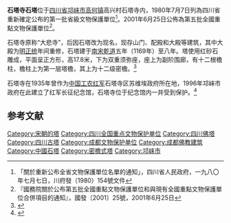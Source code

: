 {{Otheruses|subject=位于四川省邛崃市的石塔寺及南宋石塔|other=位于江苏省扬州市的石塔寺及唐代石塔|石塔寺 (扬州)}}
{{msg:四川省文物保護單位
|名稱 = 石塔寺石塔
|編號 = 78
|圖片 = 
|級別 = S1
|分類 = 
|時代 = [[宋代|宋代]]
|地点 = [[四川省|四川省]][[邛崍縣|邛崍縣]]高興場
|坐標 = {{coord|30|18|42|N|103|07|20|E|display=title|scale:10000}}
|登錄 = 1980年7月7日
}}
{{msg:四川省文物保護單位
|名稱 = 石塔寺石塔
|編號 = 385
|圖片 = 
|級別 = 105
|分類 = 
|時代 = 宋
|地点 = [[四川省|四川省]][[邛崍市|邛崍市]]
|坐標 =
|登錄 = 2001年6月25日
}}
'''石塔寺石塔'''位于[[四川省|四川省]][[邛崃市|邛崃市]][[高何镇|高何镇]]高兴村石塔寺内，1980年7月7日列為四川省重新確定公布的第一批省級文物保護單位<ref>「關於重新公布全省文物保護單位名單的通知」，四川省人民政府，一九八〇年七月七日，川府發（1980）154號文件</ref>。2001年6月25日公佈為第五批全國重點文物保護單位<ref>『國務院關於公布第五批全國重點文物保護單位和與現有全國重點文物保護單位合併項目的通知』，國發〔2001〕25號，2001年6月25日</ref>。

石塔寺原称“大悲寺”，后因石塔改为现名，现存山门、配殿和大殿等建筑，其中大殿为[[明朝|明]][[正统_(年号)|正统]]年间重修，石塔建于[[南宋|南宋]][[乾道_(南宋)|乾道]]五年（1169年）至八年。塔使用红砂石雕成，平面呈正方形，高17.8米，下为双重须弥座，座上为副阶围廊，有十二根檐柱，檐柱上为第一层塔檐，其上为十二级密檐。<ref>{{Cite book |title=全国重点文物保护单位（第一至第五批）·第Ⅲ卷 |publisher=文物出版社 |year=2004 |isbn=7-5010-1525-2 |pages=107 }}</ref>

石塔寺在1935年曾作为[[中国工农红军|中国工农红军]]石塔寺区苏维埃政府所在地，1996年邛崃市政府在此建立了红军长征纪念馆，石塔寺位于纪念馆内一并受到保护。<ref>{{Cite web|url=http://news.sina.com.cn/c/276083.html|title=重访革命圣地--红军长征到邛崃|accessdate=2014-04-17|archive-date=2014-04-19|archive-url=https://web.archive.org/web/20140419015201/http://news.sina.com.cn/c/276083.html|dead-url=no}}</ref>

==参考文献==
{{reflist}}
{{四川全国重点文物保护单位}}
[[Category:宋朝的塔|Category:宋朝的塔]]
[[Category:四川全国重点文物保护单位|Category:四川全国重点文物保护单位]]
[[Category:四川佛塔|Category:四川佛塔]]
[[Category:四川古塔|Category:四川古塔]]
[[Category:成都文物保护单位|Category:成都文物保护单位]]
[[Category:成都佛教建筑|Category:成都佛教建筑]]
[[Category:中國石塔|Category:中國石塔]]
[[Category:密檐式塔|Category:密檐式塔]]
[[Category:邛崃市|Category:邛崃市]]